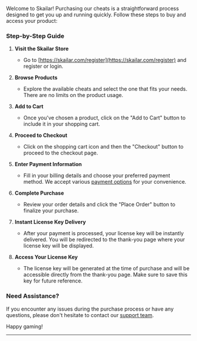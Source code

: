 Welcome to Skailar! Purchasing our cheats is a straightforward process designed to get you up and running quickly. Follow these steps to buy and access your product:

### Step-by-Step Guide

1. **Visit the Skailar Store**
   - Go to [https://skailar.com/register](https://skailar.com/register) and register or login.

2. **Browse Products**
   - Explore the available cheats and select the one that fits your needs. There are no limits on the product usage.

3. **Add to Cart**
   - Once you've chosen a product, click on the "Add to Cart" button to include it in your shopping cart.

4. **Proceed to Checkout**
   - Click on the shopping cart icon and then the "Checkout" button to proceed to the checkout page.

5. **Enter Payment Information**
   - Fill in your billing details and choose your preferred payment method. We accept various [payment options](https://help.skailar.com/purchasing/accepted-payment-methods) for your convenience.

6. **Complete Purchase**
   - Review your order details and click the "Place Order" button to finalize your purchase.

7. **Instant License Key Delivery**
   - After your payment is processed, your license key will be instantly delivered. You will be redirected to the thank-you page where your license key will be displayed.

8. **Access Your License Key**
   - The license key will be generated at the time of purchase and will be accessible directly from the thank-you page. Make sure to save this key for future reference.

### Need Assistance?

If you encounter any issues during the purchase process or have any questions, please don't hesitate to contact our [support team](mailto:support@skailar.com).

Happy gaming!

---
